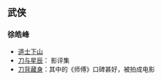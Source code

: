 == 武侠 ==

=== 徐皓峰 ===
* [[http://book.douban.com/subject/2284204/| 道士下山]]
* [[http://book.douban.com/subject/10607793/| 刀与星辰]]： 影评集
* [[http://book.douban.com/subject/24529235/| 刀背藏身]]：其中的《师傅》口碑甚好，被拍成电影
